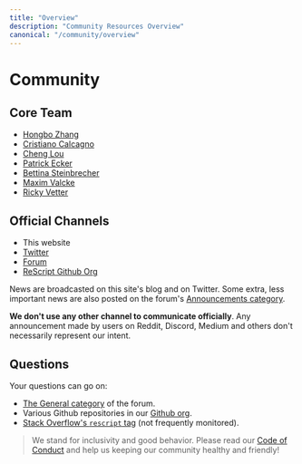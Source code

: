 ```yaml
---
title: "Overview"
description: "Community Resources Overview"
canonical: "/community/overview"
---
```


# Community

## Core Team

- [Hongbo Zhang](https://twitter.com/bobzhang1988)
- [Cristiano Calcagno](https://twitter.com/ccrisccris)
- [Cheng Lou](https://twitter.com/_chenglou)
- [Patrick Ecker](https://twitter.com/ryyppy)
- [Bettina Steinbrecher](https://twitter.com/made_by_betty)
- [Maxim Valcke](https://twitter.com/_binary_search)
- [Ricky Vetter](https://twitter.com/rickyvetter)

## Official Channels

- This website
- [Twitter](https://twitter.com/rescriptlang)
- [Forum](https://forum.rescript-lang.org)
- [ReScript Github Org](https://github.com/rescript-lang/)

News are broadcasted on this site's blog and on Twitter. Some extra, less important news are also posted on the forum's [Announcements category](https://forum.rescript-lang.org/c/announcements/).

**We don't use any other channel to communicate officially**. Any announcement made by users on Reddit, Discord, Medium and others don't necessarily represent our intent.

## Questions

Your questions can go on:
- [The General category](https://forum.rescript-lang.org/c/general/) of the forum.
- Various Github repositories in our [Github org](https://github.com/rescript-lang/).
- [Stack Overflow's `rescript` tag](https://stackoverflow.com/questions/tagged/rescript) (not frequently monitored).

> We stand for inclusivity and good behavior. Please read our [Code of
Conduct](/community/code-of-conduct) and help us keeping our community healthy and
friendly!
